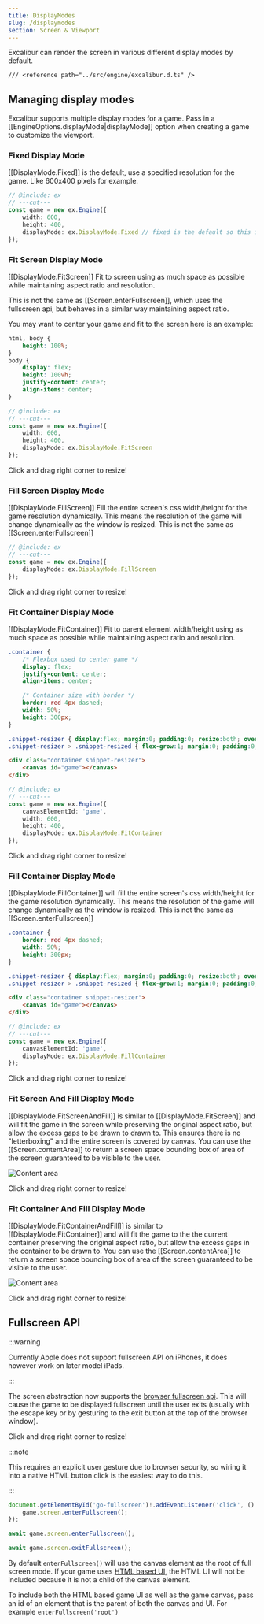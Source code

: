 ```yaml
---
title: DisplayModes
slug: /displaymodes
section: Screen & Viewport
---
```


Excalibur can render the screen in various different display modes by default.

```twoslash include ex
/// <reference path="../src/engine/excalibur.d.ts" />
```

## Managing display modes

Excalibur supports multiple display modes for a game. Pass in a [[EngineOptions.displayMode|displayMode]]
option when creating a game to customize the viewport.

### Fixed Display Mode

[[DisplayMode.Fixed]] is the default, use a specified resolution for the game. Like 600x400 pixels for example.

```ts twoslash {4}
// @include: ex
// ---cut---
const game = new ex.Engine({
    width: 600,
    height: 400,
    displayMode: ex.DisplayMode.Fixed // fixed is the default so this is optional
});
```

<div class="snippet-resizer snippet-border" alt="Resize me!">

<IFrameEmbed className="snippet-resized" src="https://excaliburjs.com/excalibur-snippets/displaymode/fixed/" />

</div>

### Fit Screen Display Mode

[[DisplayMode.FitScreen]] Fit to screen using as much space as possible while maintaining aspect ratio and resolution.

This is not the same as [[Screen.enterFullscreen]], which uses the fullscreen api, but behaves in a similar way maintaining aspect ratio.

You may want to center your game and fit to the screen here is an example:

```css
html, body {
    height: 100%;
}
body {
    display: flex;
    height: 100vh;
    justify-content: center;
    align-items: center;
}
```

```ts twoslash {4}
// @include: ex
// ---cut---
const game = new ex.Engine({
    width: 600,
    height: 400,
    displayMode: ex.DisplayMode.FitScreen
});
```

<div class="snippet-resizer snippet-border" alt="Resize me!">

<IFrameEmbed className="snippet-resized" src="https://excaliburjs.com/excalibur-snippets/displaymode/fitscreen/" />

</div>

Click and drag right corner to resize!

### Fill Screen Display Mode

[[DisplayMode.FillScreen]] Fill the entire screen's css width/height for the game resolution dynamically. This means the resolution of the game will change dynamically as the window is resized. This is not the same as [[Screen.enterFullscreen]]

```ts twoslash {1}
// @include: ex
// ---cut---
const game = new ex.Engine({
    displayMode: ex.DisplayMode.FillScreen
});
```

<div class="snippet-resizer snippet-border" alt="Resize me!">

<IFrameEmbed className="snippet-resized" src="https://excaliburjs.com/excalibur-snippets/displaymode/fillscreen/" />

</div>

Click and drag right corner to resize!

### Fit Container Display Mode

[[DisplayMode.FitContainer]] Fit to parent element width/height using as much space as possible while maintaining aspect ratio and resolution.

```css
.container {
    /* Flexbox used to center game */
    display: flex;
    justify-content: center;
    align-items: center;

    /* Container size with border */
    border: red 4px dashed;
    width: 50%;
    height: 300px;
}

.snippet-resizer { display:flex; margin:0; padding:0; resize:both; overflow:hidden }
.snippet-resizer > .snippet-resized { flex-grow:1; margin:0; padding:0; border:0 }
```

```html
<div class="container snippet-resizer">
    <canvas id="game"></canvas>
</div>
```

```ts twoslash {5}
// @include: ex
// ---cut---
const game = new ex.Engine({
    canvasElementId: 'game',
    width: 600,
    height: 400,
    displayMode: ex.DisplayMode.FitContainer
});
```

<div class="snippet-resizer snippet-border" alt="Resize me!">

<IFrameEmbed className="snippet-resized" src="https://excaliburjs.com/excalibur-snippets/displaymode/fitcontainer/" />

</div>

Click and drag right corner to resize!

### Fill Container Display Mode

[[DisplayMode.FillContainer]] will fill the entire screen's css width/height for the game resolution dynamically. This means the resolution of the game will change dynamically as the window is resized. This is not the same as [[Screen.enterFullscreen]]

```css
.container {
    border: red 4px dashed;
    width: 50%;
    height: 300px;
}

.snippet-resizer { display:flex; margin:0; padding:0; resize:both; overflow:hidden }
.snippet-resizer > .snippet-resized { flex-grow:1; margin:0; padding:0; border:0 }
```

```html
<div class="container snippet-resizer">
    <canvas id="game"></canvas>
</div>
```

```ts twoslash {3}
// @include: ex
// ---cut---
const game = new ex.Engine({
    canvasElementId: 'game',
    displayMode: ex.DisplayMode.FillContainer
});
```

<div class="snippet-resizer snippet-border" alt="Resize me!">

<IFrameEmbed className="snippet-resized" src="https://excaliburjs.com/excalibur-snippets/displaymode/fillcontainer/" />

</div>

Click and drag right corner to resize!

### Fit Screen And Fill Display Mode

[[DisplayMode.FitScreenAndFill]] is similar to [[DisplayMode.FitScreen]] and will fit the game in the screen while preserving the original aspect ratio, but allow the excess gaps to be drawn to drawn to. This ensures there is no "letterboxing" and the entire screen is covered by canvas. You can use the [[Screen.contentArea]] to return a screen space bounding box of area of the screen guaranteed to be visible to the user.

![Content area](content-area.png)

<div class="snippet-resizer snippet-border" alt="Resize me!">

<IFrameEmbed className="snippet-resized" src="https://excaliburjs.com/excalibur-snippets/displaymode/fitscreenandfill/" />

</div>

Click and drag right corner to resize!

### Fit Container And Fill Display Mode

[[DisplayMode.FitContainerAndFill]] is similar to [[DisplayMode.FitContainer]] and will fit the game to the the current container preserving the original aspect ratio, but allow the excess gaps in the container to be drawn to. You can use the [[Screen.contentArea]] to return a screen space bounding box of area of the screen guaranteed to be visible to the user.

![Content area](content-area.png)

<div class="snippet-resizer snippet-border" alt="Resize me!">

<IFrameEmbed className="snippet-resized" src="https://excaliburjs.com/excalibur-snippets/displaymode/fitcontainerandfill/" />

</div>

Click and drag right corner to resize!

## Fullscreen API
:::warning

Currently Apple does not support fullscreen API on iPhones, it does however work on later model iPads.

:::

The screen abstraction now supports the [browser fullscreen api](https://developer.mozilla.org/en-US/docs/Web/API/Fullscreen_API). This will cause the game to be displayed fullscreen until the user exits (usually with the escape key or by gesturing to the exit button at the top of the browser window).

<div class="snippet-resizer snippet-border" alt="Resize me!">

<IFrameEmbed className="snippet-resized" src="https://excaliburjs.com/excalibur-snippets/fullscreen/" />

</div>

Click and drag right corner to resize!

:::note

This requires an explicit user gesture due to browser security, so wiring it into a native HTML button click is the easiest way to do this.

:::

```typescript
document.getElementById('go-fullscreen')!.addEventListener('click', () => {
    game.screen.enterFullscreen();
});
```


```typescript
await game.screen.enterFullscreen();

await game.screen.exitFullscreen();
```

By default `enterFullscreen()` will use the canvas element as the root of full screen mode. If your game uses [HTML based UI](/docs/ui#html-based-ui), the HTML UI will not be included because it is not a child of the canvas element.

To include both the HTML based game UI as well as the game canvas, pass an id of an element that is the parent of both the canvas and UI. For example `enterFullscreen('root')`
